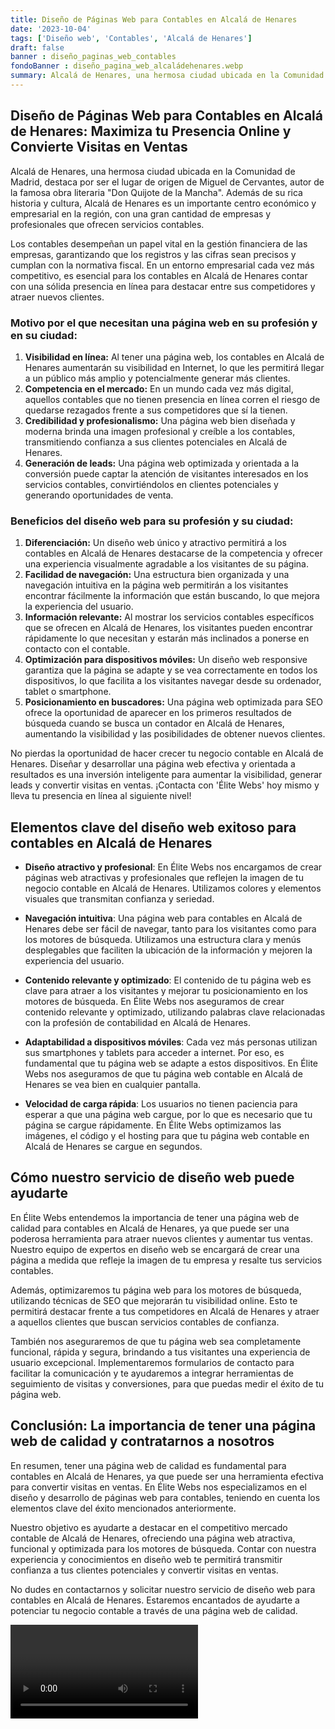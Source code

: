 ```yaml
---
title: Diseño de Páginas Web para Contables en Alcalá de Henares
date: '2023-10-04'
tags: ['Diseño web', 'Contables', 'Alcalá de Henares']
draft: false
banner : diseño_paginas_web_contables
fondoBanner : diseño_pagina_web_alcaládehenares.webp
summary: Alcalá de Henares, una hermosa ciudad ubicada en la Comunidad de Madrid, destaca por ser el lugar de origen de Miguel de Cervantes, autor de la famosa obra literaria Don Quijote de la Mancha. Además de su rica historia y cultura, Alcalá de Henares es un importante centro económico y empresarial en la región, con una gran cantidad de empresas y profesionales que ofrecen servicios contables.
---
```


## Diseño de Páginas Web para Contables en Alcalá de Henares: Maximiza tu Presencia Online y Convierte Visitas en Ventas

Alcalá de Henares, una hermosa ciudad ubicada en la Comunidad de Madrid, destaca por ser el lugar de origen de Miguel de Cervantes, autor de la famosa obra literaria "Don Quijote de la Mancha". Además de su rica historia y cultura, Alcalá de Henares es un importante centro económico y empresarial en la región, con una gran cantidad de empresas y profesionales que ofrecen servicios contables.

Los contables desempeñan un papel vital en la gestión financiera de las empresas, garantizando que los registros y las cifras sean precisos y cumplan con la normativa fiscal. En un entorno empresarial cada vez más competitivo, es esencial para los contables en Alcalá de Henares contar con una sólida presencia en línea para destacar entre sus competidores y atraer nuevos clientes.

### Motivo por el que necesitan una página web en su profesión y en su ciudad:

1. **Visibilidad en línea:** Al tener una página web, los contables en Alcalá de Henares aumentarán su visibilidad en Internet, lo que les permitirá llegar a un público más amplio y potencialmente generar más clientes.
2. **Competencia en el mercado:** En un mundo cada vez más digital, aquellos contables que no tienen presencia en línea corren el riesgo de quedarse rezagados frente a sus competidores que sí la tienen.
3. **Credibilidad y profesionalismo:** Una página web bien diseñada y moderna brinda una imagen profesional y creíble a los contables, transmitiendo confianza a sus clientes potenciales en Alcalá de Henares.
4. **Generación de leads:** Una página web optimizada y orientada a la conversión puede captar la atención de visitantes interesados en los servicios contables, convirtiéndolos en clientes potenciales y generando oportunidades de venta.

### Beneficios del diseño web para su profesión y su ciudad:

1. **Diferenciación:** Un diseño web único y atractivo permitirá a los contables en Alcalá de Henares destacarse de la competencia y ofrecer una experiencia visualmente agradable a los visitantes de su página.
2. **Facilidad de navegación:** Una estructura bien organizada y una navegación intuitiva en la página web permitirán a los visitantes encontrar fácilmente la información que están buscando, lo que mejora la experiencia del usuario.
3. **Información relevante:** Al mostrar los servicios contables específicos que se ofrecen en Alcalá de Henares, los visitantes pueden encontrar rápidamente lo que necesitan y estarán más inclinados a ponerse en contacto con el contable.
4. **Optimización para dispositivos móviles:** Un diseño web responsive garantiza que la página se adapte y se vea correctamente en todos los dispositivos, lo que facilita a los visitantes navegar desde su ordenador, tablet o smartphone.
5. **Posicionamiento en buscadores:** Una página web optimizada para SEO ofrece la oportunidad de aparecer en los primeros resultados de búsqueda cuando se busca un contador en Alcalá de Henares, aumentando la visibilidad y las posibilidades de obtener nuevos clientes.

No pierdas la oportunidad de hacer crecer tu negocio contable en Alcalá de Henares. Diseñar y desarrollar una página web efectiva y orientada a resultados es una inversión inteligente para aumentar la visibilidad, generar leads y convertir visitas en ventas. ¡Contacta con 'Élite Webs' hoy mismo y lleva tu presencia en línea al siguiente nivel!

<GifSeo />

<Cta />

## Elementos clave del diseño web exitoso para contables en Alcalá de Henares

- **Diseño atractivo y profesional**: En Élite Webs nos encargamos de crear páginas web atractivas y profesionales que reflejen la imagen de tu negocio contable en Alcalá de Henares. Utilizamos colores y elementos visuales que transmitan confianza y seriedad.

- **Navegación intuitiva**: Una página web para contables en Alcalá de Henares debe ser fácil de navegar, tanto para los visitantes como para los motores de búsqueda. Utilizamos una estructura clara y menús desplegables que faciliten la ubicación de la información y mejoren la experiencia del usuario.

- **Contenido relevante y optimizado**: El contenido de tu página web es clave para atraer a los visitantes y mejorar tu posicionamiento en los motores de búsqueda. En Élite Webs nos aseguramos de crear contenido relevante y optimizado, utilizando palabras clave relacionadas con la profesión de contabilidad en Alcalá de Henares.

- **Adaptabilidad a dispositivos móviles**: Cada vez más personas utilizan sus smartphones y tablets para acceder a internet. Por eso, es fundamental que tu página web se adapte a estos dispositivos. En Élite Webs nos aseguramos de que tu página web contable en Alcalá de Henares se vea bien en cualquier pantalla.

- **Velocidad de carga rápida**: Los usuarios no tienen paciencia para esperar a que una página web cargue, por lo que es necesario que tu página se cargue rápidamente. En Élite Webs optimizamos las imágenes, el código y el hosting para que tu página web contable en Alcalá de Henares se cargue en segundos.

## Cómo nuestro servicio de diseño web puede ayudarte

En Élite Webs entendemos la importancia de tener una página web de calidad para contables en Alcalá de Henares, ya que puede ser una poderosa herramienta para atraer nuevos clientes y aumentar tus ventas. Nuestro equipo de expertos en diseño web se encargará de crear una página a medida que refleje la imagen de tu empresa y resalte tus servicios contables.

Además, optimizaremos tu página web para los motores de búsqueda, utilizando técnicas de SEO que mejorarán tu visibilidad online. Esto te permitirá destacar frente a tus competidores en Alcalá de Henares y atraer a aquellos clientes que buscan servicios contables de confianza.

También nos aseguraremos de que tu página web sea completamente funcional, rápida y segura, brindando a tus visitantes una experiencia de usuario excepcional. Implementaremos formularios de contacto para facilitar la comunicación y te ayudaremos a integrar herramientas de seguimiento de visitas y conversiones, para que puedas medir el éxito de tu página web.

## Conclusión: La importancia de tener una página web de calidad y contratarnos a nosotros

En resumen, tener una página web de calidad es fundamental para contables en Alcalá de Henares, ya que puede ser una herramienta efectiva para convertir visitas en ventas. En Élite Webs nos especializamos en el diseño y desarrollo de páginas web para contables, teniendo en cuenta los elementos clave del éxito mencionados anteriormente.

Nuestro objetivo es ayudarte a destacar en el competitivo mercado contable de Alcalá de Henares, ofreciendo una página web atractiva, funcional y optimizada para los motores de búsqueda. Contar con nuestra experiencia y conocimientos en diseño web te permitirá transmitir confianza a tus clientes potenciales y convertir visitas en ventas.

No dudes en contactarnos y solicitar nuestro servicio de diseño web para contables en Alcalá de Henares. Estaremos encantados de ayudarte a potenciar tu negocio contable a través de una página web de calidad.

<Video />

<CtaBot job='Contables' city='Alcalá de Henares'/>

<Gmaps query='Alcalá de Henares+españa+maps' />